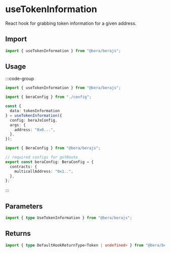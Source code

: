 # useTokenInformation

React hook for grabbing token information for a given address.

## Import

```ts
import { useTokenInformation } from "@bera/berajs";
```

## Usage

:::code-group

```ts twoslash [example.ts]
import { useTokenInformation } from "@bera/berajs";

import { beraConfig } from "./config";

const {
  data: tokenInformation
} = useTokenInformation({
  config: beraJsConfig,
  args: {
    address: "0x0...",
  },
});
```

```ts twoslash [config.ts] filename="config.ts"
import { BeraConfig } from "@bera/berajs";

// required configs for getRoute
export const beraConfig: BeraConfig = {
  contracts: {
    multicallAddress: "0x1..",
  },
};
```

:::

## Parameters

```ts twoslash
import { type UseTokenInformation } from "@bera/berajs";
```

## Returns

```ts
import { type DefaultHookReturnType<Token | undefined> } from "@bera/berajs";
```
